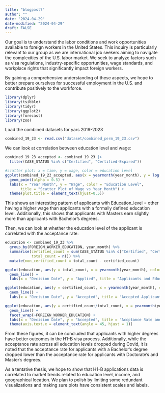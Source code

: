 ```yaml
---
title: "blogpost7"
author: ""
date: "2024-04-29"
date-modified: "2024-04-29"
draft: FALSE
---
```


Our goal is to understand the labor conditions and work opportunities available to foreign workers in the United States. This inquiry is particularly relevant to our group as we are international job seekers aiming to navigate the complexities of the U.S. labor market. We seek to analyze factors such as visa regulations, industry-specific opportunities, wage standards, and workplace rights that significantly impact foreign workers.

By gaining a comprehensive understanding of these aspects, we hope to better prepare ourselves for successful employment in the U.S. and contribute positively to the workforce.



```r
library(dplyr)
library(tsibble)
library(tidyr)
library(ggplot2)
library(forecast)
library(zoo)
```

Load the combined datasets for yars 2019-2023
```r
combined_19_23 <- read.csv("dataset/combined_perm_19_23.csv")
```


We can look at correlation between education level and wage:
```r
combined_19_23_accepted <- combined_19_23 |>
  filter(CASE_STATUS %in% c("Certified", "Certified-Expired"))

#scatter plot: x = time, y = wage, color = education level
ggplot(combined_19_23_accepted, aes(x = yearmonth(year_month), y = log(WAGE_OFFER_FROM), color = FOREIGN_WORKER_EDUCATION)) +
  geom_point(alpha = 0.5) +
  labs(x = "Year Month", y = "Wage", color = "Education Level",
       title = "Scatter Plot of Wage vs Year Month") +
  theme(plot.title = element_text(hjust=0.5))

```

This shows an interesting pattern of applicants with Education_level = other having a higher wage than applicants with a formally defined education level. Additionally, this shows that applicants with Masters earn slightly more than applicants with Bachelor's degrees.

Then, we can look at whether the education level of the applicant is correlated with the acceptance rate:

```r
education <- combined_19_23 %>%
  group_by(FOREIGN_WORKER_EDUCATION, year_month) %>%
  summarise(certified_count = sum(CASE_STATUS %in% c("Certified", "Certified-Expired")),
            total_count = n()) %>%
  mutate(non_certified_count = total_count - certified_count)
```

```r
ggplot(education, aes(y = total_count, x = yearmonth(year_month), color = FOREIGN_WORKER_EDUCATION)) +
  geom_line() +
  labs(x = "Decision Date", y = "Applied", title = "Applicants and Education Levels")
```


```r
ggplot(education, aes(y = certified_count, x = yearmonth(year_month), color = FOREIGN_WORKER_EDUCATION)) +
  geom_line() +
  labs(x = "Decision Date", y = "Accepted", title = "Accepted Applicants and Education Levels")
```

```r
ggplot(education, aes(y = certified_count/total_count, x = yearmonth(year_month))) +
  geom_line() +
  facet_wrap(~FOREIGN_WORKER_EDUCATION) +
  labs(x = "Decision Date", y = "Accepted", title = "Accptance Rate and Education Levels")+
  theme(axis.text.x = element_text(angle = 45, hjust = 1))
```

From these figures, it can be concluded that applicants with higher degrees have better outcomes in the H1-B visa process. Additionally, while the acceptance rate across all education levels dropped during Covid, it is noted that the acceptance rate for applicants with a Bachelor's degree dropped lower than the acceptance rate for applicants with Doctorate's and Master's degrees.

As a tentative thesis, we hope to show that H1-B applications data is correlated to market trends related to education level, income, and geographical location.
We plan to polish by limiting some redundant visualizations and making sure plots have consistent scales and labels.
